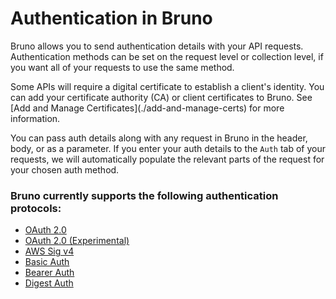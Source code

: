  
# Authentication in Bruno

Bruno allows you to send authentication details with your API requests.
Authentication methods can be set on the request level or collection level, if you want all of your requests to use the same method.

<Callout type="info">
  Some APIs will require a digital certificate to establish a client's identity.
  You can add your certificate authority (CA) or client certificates to Bruno.
  See [Add and Manage Certificates](./add-and-manage-certs) for more
  information.
</Callout>

You can pass auth details along with any request in Bruno in the header, body, or as a parameter.
If you enter your auth details to the `Auth` tab of your requests, we will automatically populate the relevant parts of the request for your chosen auth method.

### Bruno currently supports the following authentication protocols:

- [OAuth 2.0](/auth/oauth2/overview)
- [OAuth 2.0 (Experimental)](/auth/oauth2-experimental/overview)
- [AWS Sig v4](/auth/aws-signature)
- [Basic Auth](/auth/basic)
- [Bearer Auth](/auth/bearer)
- [Digest Auth](/auth/digest)
